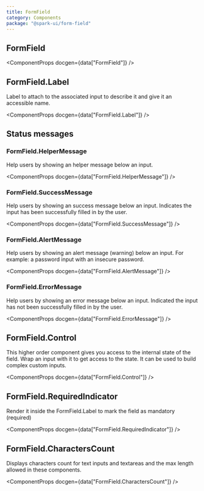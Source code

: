 ```yaml
---
title: FormField
category: Components
package: "@spark-ui/form-field"
---
```




<ComponentMenu slug="form-field" />

## FormField

<ComponentProps docgen={data["FormField"]} />

## FormField.Label

Label to attach to the associated input to describe it and give it an accessible name.

<ComponentProps docgen={data["FormField.Label"]} />

## Status messages

### FormField.HelperMessage

Help users by showing an helper message below an input.

<ComponentProps docgen={data["FormField.HelperMessage"]} />

### FormField.SuccessMessage

Help users by showing an success message below an input. Indicates the input has been successfully filled in by the user.

<ComponentProps docgen={data["FormField.SuccessMessage"]} />

### FormField.AlertMessage

Help users by showing an alert message (warning) below an input. For example: a password input with an insecure password.

<ComponentProps docgen={data["FormField.AlertMessage"]} />

### FormField.ErrorMessage

Help users by showing an error message below an input. Indicated the input has not been successfully filled in by the user.

<ComponentProps docgen={data["FormField.ErrorMessage"]} />

## FormField.Control

This higher order component gives you access to the internal state of the field. Wrap an input with it to get access to the state. It can be used to build complex custom inputs.

<ComponentProps docgen={data["FormField.Control"]} />

## FormField.RequiredIndicator

Render it inside the FormField.Label to mark the field as mandatory (required)

<ComponentProps docgen={data["FormField.RequiredIndicator"]} />

## FormField.CharactersCount

Displays characters count for text inputs and textareas and the max length allowed in these components.

<ComponentProps docgen={data["FormField.CharactersCount"]} />
